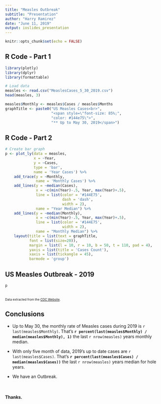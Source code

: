 ```yaml
---
title: "Measles Outbreak"
subtitle: "Presentation"
author: "Harry Ramirez"
date: "June 11, 2019"
output: ioslides_presentation
---
```


```r
knitr::opts_chunk$set(echo = FALSE)
```

<style>
.myClass1 {
    line-height: 16pt;
    font-size: 14pt;
}
.myClass2 {
    line-height: 14pt;
    font-size: 12pt;
}
</style>

## R Code - Part 1

```r
library(plotly)
library(dplyr)
library(formattable)

# Load data
measles <- read.csv("MeaslesCases_5_30_2019.csv")
head(measles, 3)
```
```r
measles$Monthly <- measles$Cases / measles$Months
graphTitle <- paste0("US Measles Cases<br>",
                     "<span style=\"font-size: 85%;",
                     "color: #144e75\">",
                     "** Up to May 30, 2019</span>")
```

## R Code - Part 2

```r
# Create bar graph
p <- plot_ly(data = measles,
             x = ~Year,
             y = ~Cases,
             type = 'bar',
             name = 'Year Cases') %>%
    add_trace(y = ~Monthly,
              name = 'Monthly Cases') %>%
    add_lines(y = ~median(Cases),
              x = ~c(min(Year)-.5, Year, max(Year)+.5),
              line = list(color = '#144E75',
                          dash = 'dash',
                          width = 2),
              name = "Year Median") %>% 
    add_lines(y = ~median(Monthly),
              x = ~c(min(Year)-.5, Year, max(Year)+.5),
              line = list(color = '#144E75',
                          width = 2),
              name = "Monthly Median") %>% 
    layout(title = list(text = graphTitle,
           font = list(size=20)),
           margin = list(l = 10, r = 10, b = 50, t = 110, pad = 4),
           yaxis = list(title = 'Cases Count'),
           xaxis = list(tickangle = 45),
           barmode = 'group')
```

## US Measles Outbreak - 2019

```r
p
````

<br style="magin_top: 50px;">
<font size="1">Data extracted from the [CDC Website](https://www.cdc.gov/measles/cases-outbreaks.html).</font>

## Conclusions

- Up to May 30, the monthly rate of Measles cases during 2019 is `r last(measles$Monthly)`. That's **`r percent(last(measles$Monthly) / median(measles$Monthly), 1)`** the last `r nrow(measles)` years monthly median.

- With only five month of data, 2019's up to date cases are `r last(measles$Cases)`. That's **`r percent(last(measles$Cases) / median(measles$Cases))`** the last `r nrow(measles)` years median for hole years.

- We have an Outbreak.

<br style="margin-top: 100px">

#### **Thanks.**
